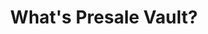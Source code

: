 ---
title: "What's Presale Vault?"
description: Presale Vault allows users to contribute using any SPL token and later claim their allocated presale tokens once the presale concludes.
---